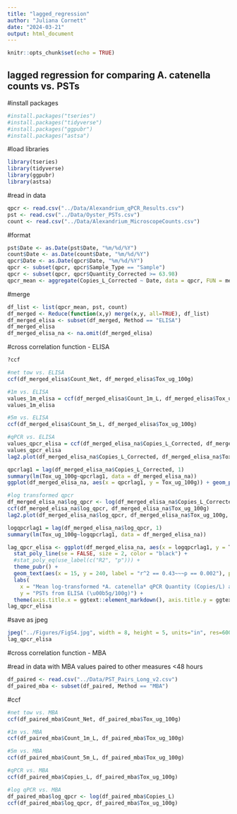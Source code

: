 ```yaml
---
title: "lagged_regression"
author: "Juliana Cornett"
date: "2024-03-21"
output: html_document
---
```


```r
knitr::opts_chunk$set(echo = TRUE)
```

## lagged regression for comparing A. catenella counts vs. PSTs

#install packages

```r
#install.packages("tseries")
#install.packages("tidyverse")
#install.packages("ggpubr")
#install.packages("astsa")
```

#load libraries

```r
library(tseries)
library(tidyverse)
library(ggpubr)
library(astsa)
```

#read in data

```r
qpcr <- read.csv("../Data/Alexandrium_qPCR_Results.csv")
pst <- read.csv("../Data/Oyster_PSTs.csv")
count <- read.csv("../Data/Alexandrium_MicroscopeCounts.csv")
```

#format

```r
pst$Date <- as.Date(pst$Date, "%m/%d/%Y")
count$Date <- as.Date(count$Date, "%m/%d/%Y")
qpcr$Date <- as.Date(qpcr$Date, "%m/%d/%Y")
qpcr <- subset(qpcr, qpcr$Sample_Type == "Sample")
qpcr <- subset(qpcr, qpcr$Quantity_Corrected >= 63.98)
qpcr_mean <- aggregate(Copies_L_Corrected ~ Date, data = qpcr, FUN = mean)
```

#merge

```r
df_list <- list(qpcr_mean, pst, count)
df_merged <- Reduce(function(x,y) merge(x,y, all=TRUE), df_list)
df_merged_elisa <- subset(df_merged, Method == "ELISA")
df_merged_elisa
df_merged_elisa_na <- na.omit(df_merged_elisa)
```

#cross correlation function - ELISA

```r
?ccf

#net tow vs. ELISA
ccf(df_merged_elisa$Count_Net, df_merged_elisa$Tox_ug_100g)

#1m vs. ELISA
values_1m_elisa = ccf(df_merged_elisa$Count_1m_L, df_merged_elisa$Tox_ug_100g)
values_1m_elisa

#5m vs. ELISA
ccf(df_merged_elisa$Count_5m_L, df_merged_elisa$Tox_ug_100g)

#qPCR vs. ELISA
values_qpcr_elisa = ccf(df_merged_elisa_na$Copies_L_Corrected, df_merged_elisa_na$Tox_ug_100g)
values_qpcr_elisa
lag2.plot(df_merged_elisa_na$Copies_L_Corrected, df_merged_elisa_na$Tox_ug_100g, 1)

qpcrlag1 = lag(df_merged_elisa_na$Copies_L_Corrected, 1)
summary(lm(Tox_ug_100g~qpcrlag1, data = df_merged_elisa_na))
ggplot(df_merged_elisa_na, aes(x = qpcrlag1, y = Tox_ug_100g)) + geom_point()

#log transformed qpcr
df_merged_elisa_na$log_qpcr <- log(df_merged_elisa_na$Copies_L_Corrected)
ccf(df_merged_elisa_na$log_qpcr, df_merged_elisa_na$Tox_ug_100g)
lag2.plot(df_merged_elisa_na$log_qpcr, df_merged_elisa_na$Tox_ug_100g, 1)

logqpcrlag1 = lag(df_merged_elisa_na$log_qpcr, 1)
summary(lm(Tox_ug_100g~logqpcrlag1, data = df_merged_elisa_na))

lag_qpcr_elisa <- ggplot(df_merged_elisa_na, aes(x = logqpcrlag1, y = Tox_ug_100g)) + geom_point() + 
  stat_poly_line(se = FALSE, size = 2, color = "black") +
  #stat_poly_eq(use_label(c("R2", "p"))) +
  theme_pubr() +
  geom_text(aes(x = 15, y = 240, label = "r^2 == 0.43~~~p == 0.002"), parse = TRUE, color = "black", check_overlap = TRUE) +
  labs(
    x = "Mean log-transformed *A. catenella* qPCR Quantity (Copies/L) at t-1",
    y = "PSTs from ELISA (\u00b5g/100g)") +
  theme(axis.title.x = ggtext::element_markdown(), axis.title.y = ggtext::element_markdown()) 
lag_qpcr_elisa
```

#save as jpeg

```r
jpeg("../Figures/FigS4.jpg", width = 8, height = 5, units="in", res=600)
lag_qpcr_elisa
```

#cross correlation function - MBA

#read in data with MBA values paired to other measures <48 hours

```r
df_paired <- read.csv("../Data/PST_Pairs_Long_v2.csv")
df_paired_mba <- subset(df_paired, Method == "MBA")
```

#ccf

```r
#net tow vs. MBA
ccf(df_paired_mba$Count_Net, df_paired_mba$Tox_ug_100g)

#1m vs. MBA
ccf(df_paired_mba$Count_1m_L, df_paired_mba$Tox_ug_100g)

#5m vs. MBA
ccf(df_paired_mba$Count_5m_L, df_paired_mba$Tox_ug_100g)

#qPCR vs. MBA
ccf(df_paired_mba$Copies_L, df_paired_mba$Tox_ug_100g)

#log qPCR vs. MBA
df_paired_mba$log_qpcr <- log(df_paired_mba$Copies_L)
ccf(df_paired_mba$log_qpcr, df_paired_mba$Tox_ug_100g)
```
